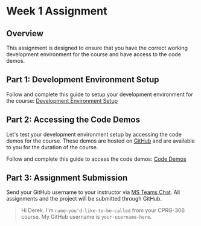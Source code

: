 # Week 1 Assignment

## Overview

This assignment is designed to ensure that you have the correct working development environment for the course and have access to the code demos.

## Part 1: Development Environment Setup

Follow and complete this guide to setup your development environment for the course: [Development Environment Setup](/guides-and-references/development-environment-setup.mdx)

## Part 2: Accessing the Code Demos

Let's test your development environment setup by accessing the code demos for the course. These demos are hosted on [GitHub](https://github.com/warsylewicz/webdev2-demos) and are available to you for the duration of the course.

Follow and complete this guide to access the code demos: [Code Demos](/guides-and-references/code-demos.mdx)

## Part 3: Assignment Submission

Send your GitHub username to your instructor via [MS Teams Chat](https://teams.microsoft.com/l/chat/0/0?users=derek.yadlowski@sait.ca). All assignments and the project will be submitted through GitHub.

> Hi Derek. I'm `name-you'd-like-to-be-called` from your CPRG-306 course. My GitHub username is `your-username-here`.

